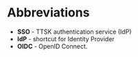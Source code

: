 # Abbreviations

- **SSO** - TTSK authentication service (IdP)
- **IdP** - shortcut for Identity Provider
- **OIDC** - OpenID Connect.
